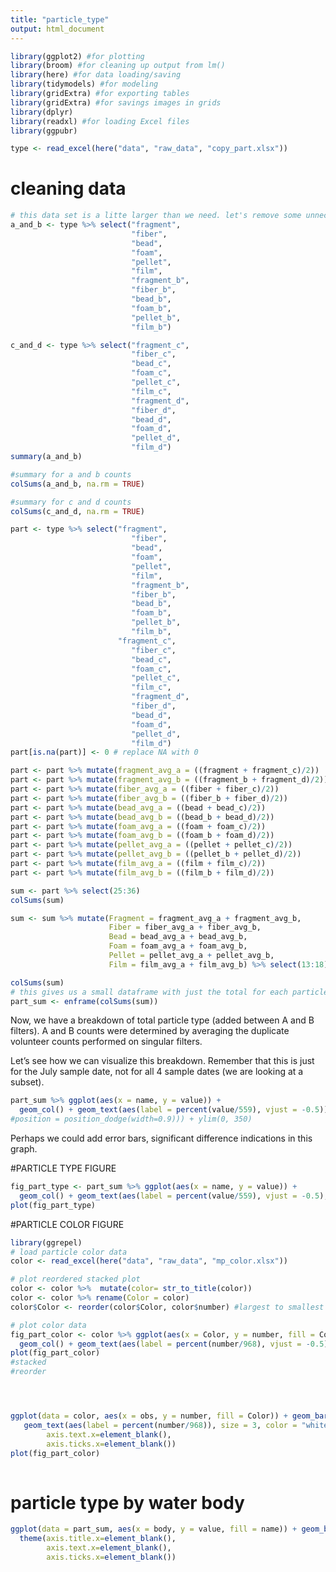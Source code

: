 ```yaml
---
title: "particle_type"
output: html_document
---
```


```r
library(ggplot2) #for plotting
library(broom) #for cleaning up output from lm()
library(here) #for data loading/saving
library(tidymodels) #for modeling
library(gridExtra) #for exporting tables
library(gridExtra) #for savings images in grids
library(dplyr)
library(readxl) #for loading Excel files
library(ggpubr)

type <- read_excel(here("data", "raw_data", "copy_part.xlsx"))
```

# cleaning data
```r
# this data set is a litte larger than we need. let's remove some unneccesary variables
a_and_b <- type %>% select("fragment", 
                           "fiber", 
                           "bead", 
                           "foam", 
                           "pellet",
                           "film",
                           "fragment_b", 
                           "fiber_b", 
                           "bead_b", 
                           "foam_b", 
                           "pellet_b", 
                           "film_b")

c_and_d <- type %>% select("fragment_c", 
                           "fiber_c", 
                           "bead_c", 
                           "foam_c", 
                           "pellet_c",
                           "film_c",
                           "fragment_d", 
                           "fiber_d", 
                           "bead_d", 
                           "foam_d", 
                           "pellet_d", 
                           "film_d")
summary(a_and_b)
```

```r
#summary for a and b counts
colSums(a_and_b, na.rm = TRUE)

#summary for c and d counts
colSums(c_and_d, na.rm = TRUE)
```

```r
part <- type %>% select("fragment", 
                           "fiber", 
                           "bead", 
                           "foam", 
                           "pellet",
                           "film",
                           "fragment_b", 
                           "fiber_b", 
                           "bead_b", 
                           "foam_b", 
                           "pellet_b", 
                           "film_b", 
                        "fragment_c", 
                           "fiber_c", 
                           "bead_c", 
                           "foam_c", 
                           "pellet_c",
                           "film_c",
                           "fragment_d", 
                           "fiber_d", 
                           "bead_d", 
                           "foam_d", 
                           "pellet_d", 
                           "film_d")
part[is.na(part)] <- 0 # replace NA with 0

part <- part %>% mutate(fragment_avg_a = ((fragment + fragment_c)/2)) 
part <- part %>% mutate(fragment_avg_b = ((fragment_b + fragment_d)/2)) 
part <- part %>% mutate(fiber_avg_a = ((fiber + fiber_c)/2)) 
part <- part %>% mutate(fiber_avg_b = ((fiber_b + fiber_d)/2))
part <- part %>% mutate(bead_avg_a = ((bead + bead_c)/2))  
part <- part %>% mutate(bead_avg_b = ((bead_b + bead_d)/2))     
part <- part %>% mutate(foam_avg_a = ((foam + foam_c)/2)) 
part <- part %>% mutate(foam_avg_b = ((foam_b + foam_d)/2)) 
part <- part %>% mutate(pellet_avg_a = ((pellet + pellet_c)/2))
part <- part %>% mutate(pellet_avg_b = ((pellet_b + pellet_d)/2)) 
part <- part %>% mutate(film_avg_a = ((film + film_c)/2))
part <- part %>% mutate(film_avg_b = ((film_b + film_d)/2))

sum <- part %>% select(25:36)
colSums(sum)

sum <- sum %>% mutate(Fragment = fragment_avg_a + fragment_avg_b, 
                      Fiber = fiber_avg_a + fiber_avg_b, 
                      Bead = bead_avg_a + bead_avg_b, 
                      Foam = foam_avg_a + foam_avg_b, 
                      Pellet = pellet_avg_a + pellet_avg_b, 
                      Film = film_avg_a + film_avg_b) %>% select(13:18)

colSums(sum)
# this gives us a small dataframe with just the total for each particle type
part_sum <- enframe(colSums(sum))
```

Now, we have a breakdown of total particle type (added between A and B filters). A and B counts were determined by averaging the duplicate volunteer counts performed on singular filters. 

Let's see how we can visualize this breakdown. Remember that this is just for the July sample date, not for all 4 sample dates (we are looking at a subset).

```r
part_sum %>% ggplot(aes(x = name, y = value)) + 
  geom_col() + geom_text(aes(label = percent(value/559), vjust = -0.5)) + ylim(0,350) + guides(fill=guide_legend("Particle Type")) + labs(y = "Microplastic Composition")
#position = position_dodge(width=0.9))) + ylim(0, 350) 
```


Perhaps we could add error bars, significant difference indications in this graph.

#PARTICLE TYPE FIGURE
```r
fig_part_type <- part_sum %>% ggplot(aes(x = name, y = value)) + 
  geom_col() + geom_text(aes(label = percent(value/559), vjust = -0.5), size = 3) + ylim(0,380) + guides(fill=guide_legend("Particle Type")) + labs(y = "No. of Particles", x = "") + theme_bw() + theme(axis.text.x = element_text(angle = 45, hjust=1), axis.text.y=element_text(size=12))
plot(fig_part_type) 

```


#PARTICLE COLOR FIGURE
```r
library(ggrepel)
# load particle color data
color <- read_excel(here("data", "raw_data", "mp_color.xlsx"))

# plot reordered stacked plot
color <- color %>%  mutate(color= str_to_title(color)) 
color <- color %>% rename(Color = color)
color$Color <- reorder(color$Color, color$number) #largest to smallest

# plot color data
fig_part_color <- color %>% ggplot(aes(x = Color, y = number, fill = Color)) + 
  geom_col() + geom_text(aes(label = percent(number/968), vjust = -0.5), size = 3) + ylim(0,460) + scale_fill_manual(values = c("Black" = "gray0", "Blue" = "royalblue2", "Green" = "seagreen2", "Other" = "orange1", "Red" = "red1", "TRN/White"= "gray61")) + labs(x = "", y = "Microplastic Composition") + labs(y = "No. of Particles")  + theme_bw() + theme(legend.position = "none")+ theme(axis.text.x = element_text(angle = 45, hjust=1))
plot(fig_part_color)
#stacked
#reorder




ggplot(data = color, aes(x = obs, y = number, fill = Color)) + geom_bar(stat = "identity", position = "fill") + scale_fill_manual(values = c("Black" = "gray0", "Blue" = "royalblue2", "Green" = "seagreen2", "Other" = "orange1", "Red" = "red1", "Transparent/White"= "gray61")) + labs(x = "", y = "Microplastic Composition") + guides(fill=guide_legend("Particle Color")) +
   geom_text(aes(label = percent(number/968)), size = 3, color = "white", position = position_fill(vjust = 0.5)) + theme_bw()+ theme(axis.title.x=element_blank(),
        axis.text.x=element_blank(),
        axis.ticks.x=element_blank())
plot(fig_part_color) 
  
```
# particle type by water body
```r
ggplot(data = part_sum, aes(x = body, y = value, fill = name)) + geom_bar(stat = "identity", position = "fill") + labs(x = "", y = "Microplastic Composition") + guides(fill=guide_legend("Particle Color")) +
  theme(axis.title.x=element_blank(),
        axis.text.x=element_blank(),
        axis.ticks.x=element_blank())
```

